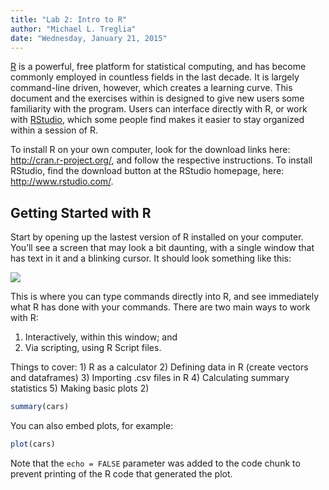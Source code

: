 ---
title: "Lab 2: Intro to R"
author: "Michael L. Treglia"
date: "Wednesday, January 21, 2015"
---

[R](http://www.r-project.org/) is a powerful, free platform for statistical computing, and has become commonly employed in countless fields in the last decade. It is largely command-line driven, however, which creates a learning curve. This document and the exercises within is designed to give new users some familiarity with the program. Users can interface directly with R, or work with [RStudio](http://www.rstudio.com/), which some people find makes it easier to stay organized within a session of R.

To install R on your own computer, look for the download links here: [http://cran.r-project.org/](http://cran.r-project.org/), and follow the respective instructions. To install RStudio, find the download button at the RStudio homepage, here: [http://www.rstudio.com/](http://www.rstudio.com/).

## Getting Started with R

Start by opening up the lastest version of R installed on your computer. You'll see a screen that may look a bit daunting, with a single window that has text in it and a blinking cursor. It should look something like this: 

![](./Images/RConsole.PNG)\

This is where you can type commands directly into R, and see immediately what R has done with your commands. There are two main ways to work with R:

1) Interactively, within this window; and 
2) Via scripting, using R Script files.



Things to cover:
1) R as a calculator
2) Defining data in R (create vectors and dataframes)
3) Importing .csv files in R
4) Calculating summary statistics
5) Making basic plots
2) 

```{r}
summary(cars)
```

You can also embed plots, for example:

```{r, echo=FALSE}
plot(cars)
```

Note that the `echo = FALSE` parameter was added to the code chunk to prevent printing of the R code that generated the plot.
